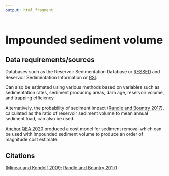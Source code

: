 ```yaml
---
output: html_fragment
---
```


<style type="text/css">
  h1{
  font-size: 2.5em;
}
</style>

# Impounded sediment volume 

## Data requirements/sources
Databases such as the Reservoir Sedimentation Database or [RESSED](https://water.usgs.gov/osw/ressed/) and Reservoir Sedimentation Information or [RSI](https://www.usbr.gov/tsc/techreferences/reservoir/ReservoirSedimentationTechGuide10_1982.pdf). 

Can also be estimated using various methods based on variables such as sedimentation rates, sediment producing areas, dam age, reservoir volume, and trapping efficiency.

Alternatively, the probability of sediment impact ([Randle and Bountry 2017](https://acwi.gov/sos/pubs/dam_removal_analysis_guidelines_for_sos_final_vote_2017_12_22_508.pdf)), calculated as the ratio of reservoir sediment volume to mean annual sediment load, can also be used.
  
[Anchor QEA 2020](https://www.sedhyd.org/reservoir-sedimentation/Reservoir%20Sediment%20Removal%20Cost%20Model%20-%20Anchor%20QEA%20February%202020.pdf) produced a cost model for sediment removal which can be used with impounded sediment volume to produce an order of magnitude cost estimate.

## Citations
([Minear and Kondolf 2009](https://agupubs.onlinelibrary.wiley.com/doi/full/10.1029/2007WR006703); [Randle and Bountry 2017](https://acwi.gov/sos/pubs/dam_removal_analysis_guidelines_for_sos_final_vote_2017_12_22_508.pdf))